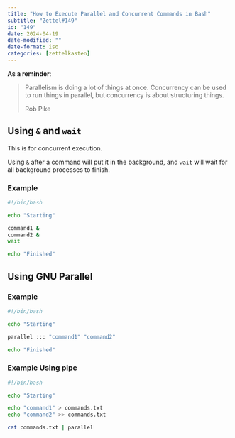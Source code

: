 ```yaml
---
title: "How to Execute Parallel and Concurrent Commands in Bash"
subtitle: "Zettel#149"
id: "149"
date: 2024-04-19
date-modified: ""
date-format: iso
categories: [zettelkasten]
---
```

**As a reminder**:

> Parallelism is doing a lot of things at once. Concurrency can be used to run things in parallel, but concurrency is about structuring things.
>
> Rob Pike

## Using `&` and `wait`

This is for concurrent execution.

Using `&` after a command will put it in the background, and `wait` will wait for all background processes to finish.

### Example

```bash
#!/bin/bash

echo "Starting"

command1 &
command2 &
wait

echo "Finished"
```

## Using GNU Parallel

### Example

```bash
#!/bin/bash

echo "Starting"

parallel ::: "command1" "command2"

echo "Finished"
```

### Example Using pipe

```bash
#!/bin/bash

echo "Starting"

echo "command1" > commands.txt
echo "command2" >> commands.txt

cat commands.txt | parallel
```
